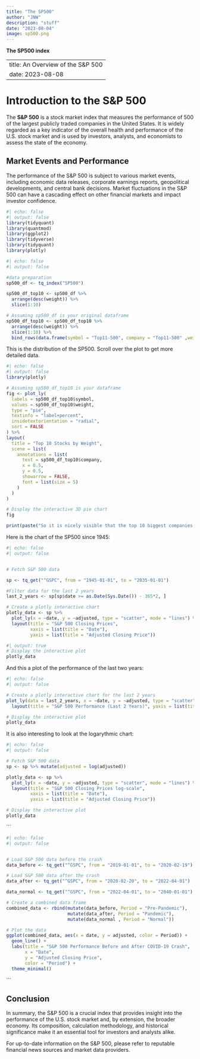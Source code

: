 ```yaml
---
title: "The SP500"
author: "JNW"
description: "stuff"
date: "2023-08-04"
image: sp500.png
---
```


**The SP500 index**

---
title: An Overview of the S&P 500
date: 2023-08-08
---

# Introduction to the S&P 500

The **S&P 500** is a stock market index that measures the performance of 500 of the largest publicly traded companies in the United States. It is widely regarded as a key indicator of the overall health and performance of the U.S. stock market and is used by investors, analysts, and economists to assess the state of the economy.

## Market Events and Performance

The performance of the S&P 500 is subject to various market events, including economic data releases, corporate earnings reports, geopolitical developments, and central bank decisions. Market fluctuations in the S&P 500 can have a cascading effect on other financial markets and impact investor confidence.

```r
#| echo: false
#| output: false
library(tidyquant)
library(quantmod)
library(ggplot2)
library(tidyverse)
library(tidyquant)
library(plotly)

```

```r
#| echo: false
#| output: false

#data preparation
sp500_df <- tq_index("SP500")

sp500_df_top10 <- sp500_df %>%
  arrange(desc(weight)) %>%
  slice(1:10)

# Assuming sp500_df is your original dataframe
sp500_df_top10 <- sp500_df_top10 %>%
  arrange(desc(weight)) %>%
  slice(1:10) %>%
  bind_rows(data.frame(symbol = "Top11-500", company = "Top11-500" ,weight = (1-sum(sp500_df_top10$weight))))


```

This is the distribution of the SP500. Scroll over the plot to get more detailed data.

```r
#| echo: false
#| output: false
library(plotly)

# Assuming sp500_df_top10 is your dataframe
fig <- plot_ly(
  labels = sp500_df_top10$symbol,
  values = sp500_df_top10$weight,
  type = "pie",
  textinfo = "label+percent",
  insidetextorientation = "radial",
  sort = FALSE
) %>%
layout(
  title = "Top 10 Stocks by Weight",
  scene = list(
    annotations = list(
      text = sp500_df_top10$company,
      x = 0.5,
      y = 0.5,
      showarrow = FALSE,
      font = list(size = 5)
    )
  )
)

```

```r
# Display the interactive 3D pie chart
fig

print(paste("So it is nicely visible that the top 10 biggest companies by market capitalization are taking roughly", as.character(round(sum(sp500_df_top10$weight[1:10]),3)*100), "% of the cake."))
```

Here is the chart of the SP500 since 1945:

```r
#| echo: false
#| output: false


# Fetch S&P 500 data

sp <- tq_get("^GSPC", from = "1945-01-01", to = "2035-01-01")

#Filter data for the last 2 years
last_2_years <- sp[sp$date >= as.Date(Sys.Date()) - 365*2, ]

# Create a plotly interactive chart
plotly_data <- sp %>%
  plot_ly(x = ~date, y = ~adjusted, type = "scatter", mode = "lines") %>%
  layout(title = "S&P 500 Closing Prices",
         xaxis = list(title = "Date"),
         yaxis = list(title = "Adjusted Closing Price"))

```

```r
#| output: true
# Display the interactive plot
plotly_data
```

And this a plot of the performance of the last two years:

```r
#| echo: false
#| output: false

# Create a plotly interactive chart for the last 2 years
plot_ly(data = last_2_years, x = ~date, y = ~adjusted, type = "scatter", mode = "lines") %>%
  layout(title = "S&P 500 Performance (Last 2 Years)", yaxis = list(title = "Price"))

```

```r
# Display the interactive plot
plotly_data
```

It is also interesting to look at the logarythmic chart:

```r
#| echo: false
#| output: false

# Fetch S&P 500 data
sp <- sp %>% mutate(adjusted = log(adjusted))

plotly_data <- sp %>%
  plot_ly(x = ~date, y = ~adjusted, type = "scatter", mode = "lines") %>%
  layout(title = "S&P 500 Closing Prices log-scale",
         xaxis = list(title = "Date"),
         yaxis = list(title = "Adjusted Closing Price"))
```

```r
# Display the interactive plot
plotly_data
```

\`\`\`


```r
#| echo: false
#| output: false


# Load S&P 500 data before the crash
data_before <- tq_get("^GSPC", from = "2019-01-01", to = "2020-02-19")

# Load S&P 500 data after the crash
data_after <- tq_get("^GSPC", from = "2020-02-20", to = "2022-04-01")

data_normal <- tq_get("^GSPC", from = "2022-04-01", to = "2040-01-01")

# Create a combined data frame
combined_data <- rbind(mutate(data_before, Period = "Pre-Pandemic"),
                       mutate(data_after, Period = "Pandemic"),
                       mutate(data_normal , Period = "Normal"))
```

```r
# Plot the data
ggplot(combined_data, aes(x = date, y = adjusted, color = Period)) +
  geom_line() +
  labs(title = "S&P 500 Performance Before and After COVID-19 Crash",
       x = "Date",
       y = "Adjusted Closing Price",
       color = "Period") +
  theme_minimal()
```
```


## Conclusion

In summary, the S&P 500 is a crucial index that provides insight into the performance of the U.S. stock market and, by extension, the broader economy. Its composition, calculation methodology, and historical significance make it an essential tool for investors and analysts alike.

For up-to-date information on the S&P 500, please refer to reputable financial news sources and market data providers.

